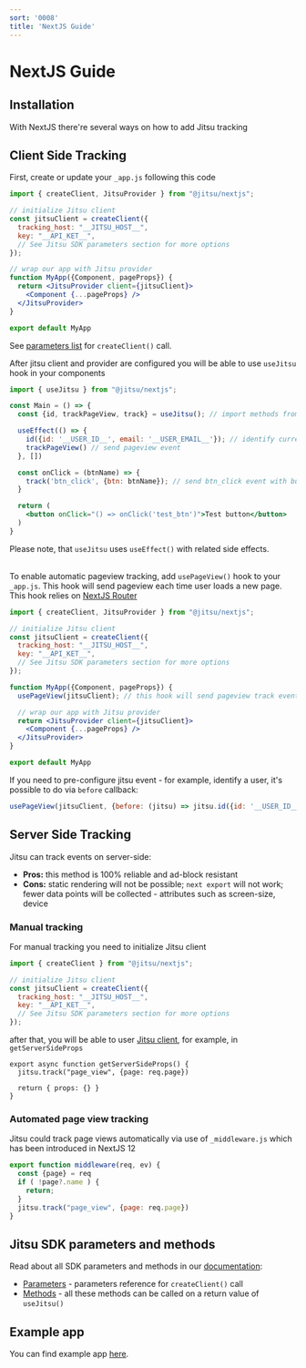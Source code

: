 ```yaml
---
sort: '0008'
title: 'NextJS Guide'
---
```


# NextJS Guide

## Installation

With NextJS there're several ways on how to add Jitsu tracking

## Client Side Tracking

First, create or update your `_app.js` following this code
```jsx
import { createClient, JitsuProvider } from "@jitsu/nextjs";

// initialize Jitsu client
const jitsuClient = createClient({
  tracking_host: "__JITSU_HOST__",
  key: "__API_KET__",
  // See Jitsu SDK parameters section for more options
});

// wrap our app with Jitsu provider
function MyApp({Component, pageProps}) {
  return <JitsuProvider client={jitsuClient}>
    <Component {...pageProps} />
  </JitsuProvider>
}

export default MyApp
```
See [parameters list](/docs/sending-data/js-sdk/parameters-reference) for `createClient()` call.

After jitsu client and provider are configured you will be able to use `useJitsu` hook in your components
```jsx
import { useJitsu } from "@jitsu/nextjs";

const Main = () => {
  const {id, trackPageView, track} = useJitsu(); // import methods from useJitsu hook

  useEffect(() => {
    id({id: '__USER_ID__', email: '__USER_EMAIL__'}); // identify current user for all events
    trackPageView() // send pageview event
  }, [])

  const onClick = (btnName) => {
    track('btn_click', {btn: btnName}); // send btn_click event with button name payload on click
  }

  return (
    <button onClick="() => onClick('test_btn')">Test button</button>
  )
}
```
Please note, that `useJitsu` uses `useEffect()` with related side effects.

\
To enable automatic pageview tracking, add `usePageView()` hook to your `_app.js`. This hook will send pageview each time
user loads a new page. This hook relies on [NextJS Router](https://nextjs.org/docs/api-reference/next/router)
```jsx
import { createClient, JitsuProvider } from "@jitsu/nextjs";

// initialize Jitsu client
const jitsuClient = createClient({
  tracking_host: "__JITSU_HOST__",
  key: "__API_KET__",
  // See Jitsu SDK parameters section for more options
});

function MyApp({Component, pageProps}) {
  usePageView(jitsuClient); // this hook will send pageview track event on router change

  // wrap our app with Jitsu provider
  return <JitsuProvider client={jitsuClient}>
    <Component {...pageProps} />
  </JitsuProvider>
}

export default MyApp
```
If you need to pre-configure jitsu event - for example, identify a user, it's possible to do via `before` callback:
```javascript
usePageView(jitsuClient, {before: (jitsu) => jitsu.id({id: '__USER_ID__', email: '__USER_EMAIL__'})})
```

## Server Side Tracking

Jitsu can track events on server-side:
* **Pros:** this method is 100% reliable and ad-block resistant
* **Cons:** static rendering will not be possible; `next export` will not work; fewer data points will be collected - attributes such as screen-size, device

### Manual tracking

For manual tracking you need to initialize Jitsu client
```javascript
import { createClient } from "@jitsu/nextjs";

// initialize Jitsu client
const jitsuClient = createClient({
  tracking_host: "__JITSU_HOST__",
  key: "__API_KET__",
  // See Jitsu SDK parameters section for more options
});
```
after that, you will be able to user [Jitsu client](/docs/sending-data/js-sdk/methods-reference), for example, in `getServerSideProps`
```
export async function getServerSideProps() {
  jitsu.track("page_view", {page: req.page})

  return { props: {} }
}
```

### Automated page view tracking

Jitsu could track page views automatically via use of `_middleware.js` which has been introduced in NextJS 12

```javascript
export function middleware(req, ev) {
  const {page} = req
  if ( !page?.name ) {
    return;
  }
  jitsu.track("page_view", {page: req.page})
}
```

## Jitsu SDK parameters and methods

Read about all SDK parameters and methods in our [documentation](/docs/sending-data/js-sdk):

* [Parameters](/docs/sending-data/js-sdk/parameters-reference) - parameters reference for `createClient()` call
* [Methods](/docs/sending-data/js-sdk/methods-reference) - all these methods can be called on a return value of `useJitsu()`

## Example app

You can find example app [here](https://github.com/jitsucom/jitsu-js/tree/master/examples/nextjs-app).